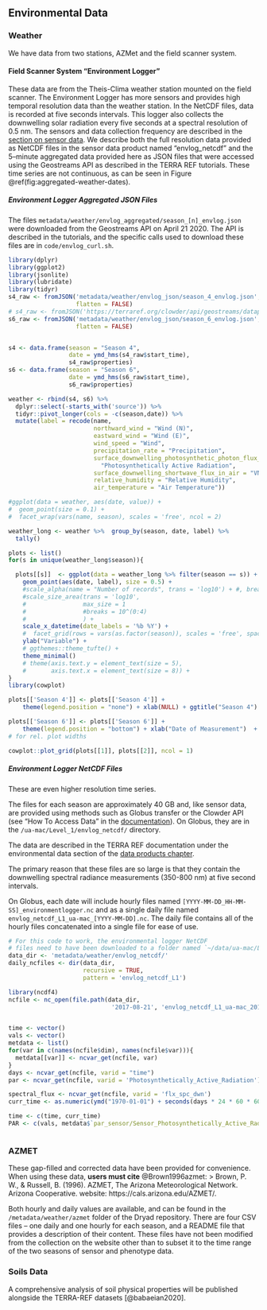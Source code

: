 ## Environmental Data

### Weather

We have data from two stations, AZMet and the field scanner system.


#### Field Scanner System "Environment Logger"

These data are from the Theis-Clima weather station mounted on the field scanner. The Environment Logger has more sensors and provides high temporal resolution data than the weather station. In the NetCDF files, data is recorded at five seconds intervals. This logger also collects the downwelling solar radiation every five seconds at a spectral resolution of 0.5 nm. The sensors and data collection frequency are described in the [section on sensor data](#sensor-data). We describe both the full resolution data provided as NetCDF files in the sensor data product named "envlog_netcdf" and the 5--minute aggregated data provided here as JSON files that were accessed using the Geostreams API as described in the TERRA REF tutorials. These time series are not continuous, as can be seen in Figure \@ref(fig:aggregated-weather-dates).

##### Environment Logger Aggregated JSON Files

The files `metadata/weather/envlog_aggregated/season_[n]_envlog.json` were downloaded from the Geostreams API on April 21 2020. The API is described in the tutorials, and the specific calls used to download these files are in `code/envlog_curl.sh`.



```r
library(dplyr)
library(ggplot2)
library(jsonlite)
library(lubridate)
library(tidyr)
s4_raw <- fromJSON('metadata/weather/envlog_json/season_4_envlog.json',
                   flatten = FALSE)
# s4_raw <- fromJSON('https://terraref.org/clowder/api/geostreams/datapoints?stream_id=46431&since=2017-04-20&until=2017-09-18', flatten = FALSE)
s6_raw <- fromJSON('metadata/weather/envlog_json/season_6_envlog.json',
                   flatten = FALSE)


s4 <- data.frame(season = "Season 4",
                 date = ymd_hms(s4_raw$start_time),
                 s4_raw$properties)
s6 <- data.frame(season = "Season 6",
                 date = ymd_hms(s6_raw$start_time),
                 s6_raw$properties)

weather <- rbind(s4, s6) %>%
  dplyr::select(-starts_with('source')) %>%
  tidyr::pivot_longer(cols = -c(season,date)) %>%
  mutate(label = recode(name,
                        northward_wind = "Wind (N)",
                        eastward_wind = "Wind (E)",
                        wind_speed = "Wind",
                        precipitation_rate = "Precipitation",
                        surface_downwelling_photosynthetic_photon_flux_in_air =
                          "Photosynthetically Active Radiation",
                        surface_downwelling_shortwave_flux_in_air = "VNIR Solar Radiation",
                        relative_humidity = "Relative Humidity",
                        air_temperature = "Air Temperature"))


```


```r
#ggplot(data = weather, aes(date, value)) +
#  geom_point(size = 0.1) +
#  facet_wrap(vars(name, season), scales = 'free', ncol = 2)

weather_long <- weather %>%  group_by(season, date, label) %>%
  tally()

plots <- list()
for(s in unique(weather_long$season)){

  plots[[s]]  <- ggplot(data = weather_long %>% filter(season == s)) +
    geom_point(aes(date, label), size = 0.5) +
    #scale_alpha(name = "Number of records", trans = 'log10') + #, breaks = 10^(0:4))+
    #scale_size_area(trans = 'log10',
    #                max_size = 1
    #                #breaks = 10^(0:4)
    #                ) +
    scale_x_datetime(date_labels = '%b %Y') +
    #  facet_grid(rows = vars(as.factor(season)), scales = 'free', space = "free") +
    ylab("Variable") +
    # ggthemes::theme_tufte() +
    theme_minimal()
    # theme(axis.text.y = element_text(size = 5),
    #       axis.text.x = element_text(size = 8)) +
}
library(cowplot)

plots[['Season 4']] <- plots[['Season 4']] +
    theme(legend.position = "none") + xlab(NULL) + ggtitle("Season 4")

plots[['Season 6']] <- plots[['Season 6']] +
    theme(legend.position = "bottom") + xlab("Date of Measurement")  + ggtitle("Season 6")
# for rel. plot widths

cowplot::plot_grid(plots[[1]], plots[[2]], ncol = 1)

```

##### Environment Logger NetCDF Files

These are even higher resolution time series.

The files for each season are approximately 40 GB and, like sensor data, are provided using methods such as Globus transfer or the Clowder API (see "How To Access Data" in the [documentation](https://docs.terraref.org/user-manual/how-to-access-data)). On Globus, they are in the `/ua-mac/Level_1/envlog_netcdf/` directory.

The data are described in the TERRA REF documentation under the environmental data section of the [data products chapter](https://docs.terraref.org/user-manual/data-products/environmental-conditions).

The primary reason that these files are so large is that they contain the downwelling spectral radiance measurements (350-800 nm) at five second intervals.

On Globus, each date will include hourly files named `[YYYY-MM-DD_HH-MM-SS]_environmentlogger.nc` and as a single daily file named `envlog_netcdf_L1_ua-mac_[YYYY-MM-DD].nc`. 
The daily file contains all of the hourly files concatenated into a single file for ease of use.

```r
# For this code to work, the environmental logger NetCDF 
# files need to have been downloaded to a folder named `~/data/ua-mac/Level_1/envlog_netcdf/`
data_dir <- 'metadata/weather/envlog_netcdf/'
daily_ncfiles <- dir(data_dir,
                     recursive = TRUE,
                     pattern = 'envlog_netcdf_L1')

library(ncdf4)
ncfile <- nc_open(file.path(data_dir,
                             '2017-08-21', 'envlog_netcdf_L1_ua-mac_2017-08-21.nc'))


time <- vector()
vals <- vector()
metdata <- list()
for(var in c(names(ncfile$dim), names(ncfile$var))){
  metdata[[var]] <- ncvar_get(ncfile, var)
}
days <- ncvar_get(ncfile, varid = "time")
par <- ncvar_get(ncfile, varid = 'Photosynthetically_Active_Radiation')

spectral_flux <- ncvar_get(ncfile, varid = 'flx_spc_dwn')
curr_time <- as.numeric(ymd("1970-01-01") + seconds(days * 24 * 60 * 60))

time <- c(time, curr_time)
PAR <- c(vals, metdata$`par_sensor/Sensor_Photosynthetically_Active_Radiation`)



```


### AZMET

These gap-filled and corrected data have been provided for convenience. When using these data, **users must cite** @Brown1996azmet:
> Brown, P. W., & Russell, B. (1996). AZMET, The Arizona Meteorological Network. Arizona Cooperative. website: https://cals.arizona.edu/AZMET/.

Both hourly and daily values are available, and can be found in the `/metadata/weather/azmet` folder of the Dryad repository. There are four CSV files -- one daily and one hourly for each season, and a README file that provides a description of their content. These files have not been modified from the collection on the website other than to subset it to the time range of the two seasons of sensor and phenotype data.

### Soils Data

A comprehensive analysis of soil physical properties will be published alongside the TERRA-REF datasets [@babaeian2020].
